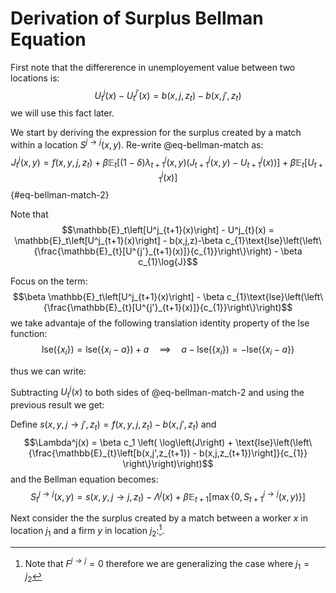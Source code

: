 # Derivation of Surplus Bellman Equation {#sec-appendix_surplus}

First note that the differerence in unemployement value between two locations is:
$$U^{j}_{t}(x) - U^{j'}_{t}(x) = b(x,j,z_t) - b(x,j',z_t) $$
we will use this fact later.

We start by deriving the expression for the surplus created by a match within a location $S^{j\to j}(x,y)$. Re-write @eq-bellman-match as:
$$J^j_t(x,y) = f(x,y,j,z_t) + \beta \mathbb{E}_t\left[(1-\delta)\lambda^j_{t+1}(x,y)\left(J^j_{t+1}(x,y)-U_{t+1}^j(x)\right) \right]+ \beta \mathbb{E}_t\left[U^j_{t+1}(x)\right]$${#eq-bellman-match-2}

Note that 
$$\mathbb{E}_t\left[U^j_{t+1}(x)\right] - U^j_{t}(x) = \mathbb{E}_t\left[U^j_{t+1}(x)\right] - b(x,j,z)-\beta c_{1}\text{lse}\left(\left\{\frac{\mathbb{E}_{t}[U^{j'}_{t+1}(x)]}{c_{1}}\right\}\right) - \beta c_{1}\log{J}$$

Focus on the term:
$$\beta \mathbb{E}_t\left[U^j_{t+1}(x)\right] - \beta c_{1}\text{lse}\left(\left\{\frac{\mathbb{E}_{t}[U^{j'}_{t+1}(x)]}{c_{1}}\right\}\right)$$
we take advantaje of the following translation identity property of the $\text{lse}$ function:
$$\text{lse}\left(\left\{x_{i}\right\}\right)=\text{lse}\left(\left\{x_{i}-a\right\}\right)+a \quad \implies \quad a - \text{lse}\left(\left\{x_{i}\right\}\right) = - \text{lse}\left(\left\{x_{i}-a\right\}\right)$$

thus we can write:

\begin{align*}
  \beta \mathbb{E}_t\left[U^j_{t+1}(x)\right] - \beta c_{1}\text{lse}\left(\left\{\frac{\mathbb{E}_{t}[U^{j'}_{t+1}(x)]}{c_{1}}\right\}\right) &= - \beta c_{1}\text{lse}\left(\left\{\frac{\mathbb{E}_{t}[U^{j'}_{t+1}(x)]-\mathbb{E}_t\left[U^j_{t+1}(x)\right]}{c_{1}}\right\}\right)\\
  & = - \beta c_{1}\text{lse}\left(\left\{\frac{\mathbb{E}_{t}\left[U^{j'}_{t+1}(x)-U^j_{t+1}(x)\right]}{c_{1}} \right\}\right) \\
  & = - \beta c_{1}\text{lse}\left(\left\{\frac{\mathbb{E}_{t}\left[b(x,j',z_{t+1}) - b(x,j,z_{t+1})\right]}{c_{1}} \right\}\right) 
\end{align*}

Subtracting $U^j_{t}(x)$ to both sides of @eq-bellman-match-2 and using the previous result we get:

\begin{align*}
  J^j_t(x,y) - U^j_{t}(x) &= f(x,y,j,z_t) - b(x,j,z_t) - \beta c_1 \log\left(J\right) - \beta c_{1}\text{lse}\left(\left\{\frac{\mathbb{E}_{t}\left[b(x,j',z_{t+1}) - b(x,j,z_{t+1})\right]}{c_{1}} \right\}\right) + \ldots\\
  & \hspace{10cm} \ldots + \beta \mathbb{E}_t\left[(1-\delta)\lambda^j_{t+1}(x,y)\left(J^j_{t+1}(x,y)-U_{t+1}^j(x)\right) \right] 
\end{align*}

Define $s(x,y,j\to j',z_t) = f(x,y,j,z_t) - b(x,j',z_t)$ and $$\Lambda^j(x) = \beta c_1 \left( \log\left(J\right) + \text{lse}\left(\left\{\frac{\mathbb{E}_{t}\left[b(x,j',z_{t+1}) - b(x,j,z_{t+1})\right]}{c_{1}} \right\}\right)\right)$$
and the Bellman equation becomes:
$$S_{t}^{j\to j}(x,y) = s(x,y,j \to j,z_t) - \Lambda^j(x) + \beta\mathbb{E}_{t+1}\left[\max\left\{0, S^{j\to j}_{t+1}(x,y)\right\}\right]$$

Next consider the the surplus created by a match between a worker $x$ in location $j_1$ and a firm $y$ in location $j_2$:^[Note that $F^{j\to j} = 0$ therefore we are generalizing the case where $j_1 = j_2$].

\begin{align*}
  S_{t}^{j_1 \to j_2} &= J_{t}^{j_2}(x,y) - [U_{t}^{j_1}(x) + F^{j_1\to j_2}] \\
  & = \left(J_{t}^{j_2}(x,y) - U_{t}^{j_2}(x)\right) - \left(U_{t}^{j_1}(x) - U_{t}^{j_2}(x)\right) - F^{j_1\to j_2}\\
  & =  \left(J_{t}^{j_2}(x,y) - U_{t}^{j_2}(x)\right) - \left(b(x,j_1,z_t) - b(x,j_2,z_t)\right) - F^{j_1\to j_2}\\
  & = S^{j_2 \to j_2}_t(x,y)  - \left(b(x,j_1,z_t) - b(x,j_2,z_t)\right) - F^{j_1\to j_2}\\
  & = s(x,y,j_2 \to j_2,z_t) - \Lambda^{j_2}(x) + \beta\mathbb{E}_{t+1}\left[\max\left\{0, S^{j_2\to j_2}_{t+1}(x,y)\right\}\right]  - \left(b(x,j_1,z_t) - b(x,j_2,z_t)\right) - F^{j_1\to j_2}\\
  & = s(x,y,j_1 \to j_2,z_t) - \Lambda^{j_2}(x) + \beta\mathbb{E}_{t+1}\left[\max\left\{0, S^{j_2\to j_2}_{t+1}(x,y)\right\}\right] - F^{j_1\to j_2}
\end{align*}



